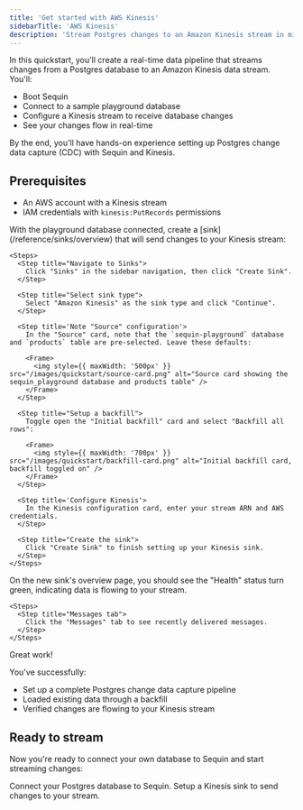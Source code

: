 ```yaml
---
title: 'Get started with AWS Kinesis'
sidebarTitle: 'AWS Kinesis'
description: 'Stream Postgres changes to an Amazon Kinesis stream in minutes with Sequin.'
---
```



In this quickstart, you'll create a real-time data pipeline that streams changes from a Postgres database to an Amazon Kinesis data stream. You'll:

- Boot Sequin
- Connect to a sample playground database
- Configure a Kinesis stream to receive database changes
- See your changes flow in real-time

By the end, you'll have hands-on experience setting up Postgres change data capture (CDC) with Sequin and Kinesis.

## Prerequisites

- An AWS account with a Kinesis stream
- IAM credentials with `kinesis:PutRecords` permissions

<Steps titleSize="h2">
  <QuickstartInitialSteps />
  <Step title="Create a Kinesis Sink" icon="aws">
    With the playground database connected, create a [sink](/reference/sinks/overview) that will send changes to your Kinesis stream:

    <Steps>
      <Step title="Navigate to Sinks">
        Click "Sinks" in the sidebar navigation, then click "Create Sink".
      </Step>

      <Step title="Select sink type">
        Select "Amazon Kinesis" as the sink type and click "Continue".
      </Step>

      <Step title='Note "Source" configuration'>
        In the "Source" card, note that the `sequin-playground` database and `products` table are pre-selected. Leave these defaults:

        <Frame>
          <img style={{ maxWidth: '500px' }} src="/images/quickstart/source-card.png" alt="Source card showing the sequin_playground database and products table" />
        </Frame>
      </Step>

      <Step title="Setup a backfill">
        Toggle open the "Initial backfill" card and select "Backfill all rows":

        <Frame>
          <img style={{ maxWidth: '700px' }} src="/images/quickstart/backfill-card.png" alt="Initial backfill card, backfill toggled on" />
        </Frame>
      </Step>

      <Step title='Configure Kinesis'>
        In the Kinesis configuration card, enter your stream ARN and AWS credentials.
      </Step>

      <Step title="Create the sink">
        Click "Create Sink" to finish setting up your Kinesis sink.
      </Step>
    </Steps>
  </Step>

  <Step title="See changes flow to your Kinesis stream" icon="waveform-lines">
    On the new sink's overview page, you should see the "Health" status turn green, indicating data is flowing to your stream.

    <Steps>
      <Step title="Messages tab">
        Click the "Messages" tab to see recently delivered messages.
      </Step>
    </Steps>
  </Step>
</Steps>

<Check>
  Great work!
</Check>

You've successfully:

- Set up a complete Postgres change data capture pipeline
- Loaded existing data through a backfill
- Verified changes are flowing to your Kinesis stream

## Ready to stream

Now you're ready to connect your own database to Sequin and start streaming changes:

<CardGroup cols={2}>
  <Card title="Guide: Connect Postgres" icon="elephant" href="/connect-postgres">
    Connect your Postgres database to Sequin.
  </Card>
  <Card title="Guide: Setting up a Kinesis sink" icon="aws" href="/how-to/stream-postgres-to-kinesis">
    Setup a Kinesis sink to send changes to your stream.
  </Card>
</CardGroup>
